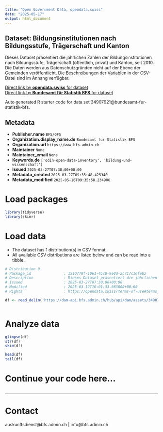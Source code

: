 ```yaml
---
title: "Open Government Data, opendata.swiss"
date: "2025-05-17"
output: html_document
---
```


## Dataset: Bildungsinstitutionen nach Bildungsstufe, Trägerschaft und Kanton

Dieses Dataset präsentiert die jährlichen Zahlen der Bildungsinstitutionen nach Bildungsstufe, Trägerschaft (öffentlich, privat) und Kanton, seit 2010. Die Daten werden aus Datenschutzgründen nicht auf der Ebene der Gemeinden veröffentlicht. Die Beschreibungen der Variablen in der CSV-Datei sind im Anhang verfügbar.

[Direct link by **opendata.swiss** for dataset](https://opendata.swiss/de/dataset/bildungsinstitutionen-nach-bildungsstufe-tragerschaft-und-kanton4)<br>
[Direct link by **Bundesamt für Statistik BFS** for dataset](https://www.bfs.admin.ch/asset/de/ts-x-15.05.00.01)

Auto generated R starter code for data set 34907921@bundesamt-fur-statistik-bfs.

## Metadata

- **Publisher.name** `BFS/OFS`
- **Organization.display_name.de** `Bundesamt für Statistik BFS`
- **Organization.url** `https://www.bfs.admin.ch`
- **Maintainer** `None`
- **Maintainer_email** `None`
- **Keywords.de** `['odin-open-data-inventory', 'bildung-und-wissenschaft']`
- **Issued** `2025-03-27T07:30:00+00:00`
- **Metadata_created** `2025-03-27T09:35:48.425340`
- **Metadata_modified** `2025-05-16T09:35:58.234906`


# Load packages

```r

library(tidyverse)
library(skimr)

```

# Load data

-   The dataset has 1 distribution(s) in CSV format.
-   All available CSV distributions are listed below and can be read into a tibble.

```r

# Distribution 0
# Package_id               : 1510770f-1061-45c8-9e0d-2c717c16feb2
# Description              : Dieses Dataset präsentiert die jährlichen Zahlen der Bildungsinstitutionen nach Bildungsstufe, Trägerschaft (öffentlich, privat) und Kanton, seit 2010. Die Daten werden aus Datenschutzgründen nicht auf der Ebene der Gemeinden veröffentlicht. Die Beschreibungen der Variablen in der CSV-Datei sind im Anhang verfügbar.
# Issued                   : 2025-03-27T07:30:00+00:00
# Modified                 : 2025-03-12T10:01:33.083000+00:00
# Rights                   : https://opendata.swiss/terms-of-use#terms_by_ask

df <- read_delim('https://dam-api.bfs.admin.ch/hub/api/dam/assets/34907926/master')



```

# Analyze data

```r

glimpse(df)
str(df)
skim(df)

head(df)
tail(df)

```

# Continue your code here...

```r

```

------------------------------------------------------------------------

# Contact

auskunftsdienst@bfs.admin.ch | info@bfs.admin.ch
